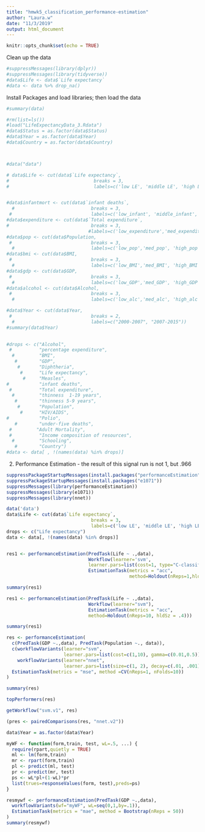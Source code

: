 ```yaml
---
title: "hmwk5_classification_performance-estimation"
author: "Laura.w"
date: "11/3/2019"
output: html_document
---
```


```r
knitr::opts_chunk$set(echo = TRUE)
```

Clean up the data
```r
#suppressMessages(library(dplyr))
#suppressMessages(library(tidyverse))
#data$Life <- data$`Life expectancy`
#data <- data %>% drop_na()
```

Install Packages and load libraries; then load the data
```r


#summary(data)
```

```r
#rm(list=ls())
#load("LifeExpectancyData_3.Rdata")
#data$Status = as.factor(data$Status)
#data$Year = as.factor(data$Year)
#data$Country = as.factor(data$Country)



#data("data")

# data$Life <- cut(data$`Life expectancy`, 
#                               breaks = 3, 
#                               labels=c('low LE', 'middle LE', 'high LE'))


#data$infantmort <- cut(data$`infant deaths`, 
  #                            breaks = 3, 
 #                             labels=c('low_infant', 'middle_infant', 'high_infant'))
#data$expenditure <- cut(data$`Total expenditure`, 
#                              breaks = 3, 
                              #labels=c('low_expenditure','med_expenditure', 'high_expenditure'))
#data$pop <- cut(data$Population, 
 #                             breaks = 3, 
  #                            labels=c('low_pop','med_pop', 'high_pop'))
#data$bmi <- cut(data$BMI, 
 #                             breaks = 3, 
  #                            labels=c('low_BMI','med_BMI', 'high_BMI'))  
#data$gdp <- cut(data$GDP, 
 #                             breaks = 3, 
  #                            labels=c('low_GDP','med_GDP', 'high_GDP'))  
#data$alcohol <- cut(data$Alcohol, 
 #                             breaks = 3, 
  #                            labels=c('low_alc','med_alc', 'high_alc'))  

#data$Year <- cut(data$Year, 
 #                             breaks = 2,
  #                            labels=c("2000-2007", "2007-2015"))
#summary(data$Year)
 

#drops <- c("Alcohol",
 #          "percentage expenditure",
  #         "BMI",
   #        "GDP",
    #       "Diphtheria",
     #      "Life expectancy",
      #     "Measles",
#           "infant deaths",
 #          "Total expenditure", 
  #         "thinness  1-19 years",  
   #        "thinness 5-9 years", 
    #       "Population", 
     #      "HIV/AIDS", 
#           "Polio",
   #        "under-five deaths",
 #         "Adult Mortality",
 #          "Income composition of resources",
  #         "Schooling",
   #        "Country")
#data <- data[ , !(names(data) %in% drops)]

```


2) Performance Estimation - the result of this signal run is not 1, but .966
```r
suppressPackageStartupMessages(install.packages("performanceEstimation"))
suppressPackageStartupMessages(install.packages("e1071"))
suppressMessages(library(performanceEstimation))
suppressMessages(library(e1071))
suppressMessages(library(nnet))

data('data')
data$Life <- cut(data$`Life expectancy`, 
                               breaks = 3, 
                               labels=c('low LE', 'middle LE', 'high LE'))
drops <- c("Life expectancy")
data <- data[, !(names(data) %in% drops)]


res1 <- performanceEstimation(PredTask(Life ~ .,data),
                              Workflow(learner='svm',
                              learner.pars=list(cost=1, type="C-classification")),
                              EstimationTask(metrics = "acc",
                                             method=Holdout(nReps=1,hldSz = .2)))
```

```r
summary(res1)

```

```r
res1 <- performanceEstimation(PredTask(Life ~ .,data),
                              Workflow(learner="svm"),
                              EstimationTask(metrics = "acc",
                              method=Holdout(nReps=10, hldSz = .4)))
```

```r
summary(res1)
```

```r
res <- performanceEstimation(
  c(PredTask(GDP ~.,data), PredTask(Population ~., data)),
  c(workflowVariants(learner="svm",
                     learner.pars=list(cost=c(1,10), gamma=c(0.01,0.5))),
    workflowVariants(learner="nnet",
                     learner.pars=list(size=c(1, 2), decay=c(.01, .001)))),
  EstimationTask(metrics = "mse", method =CV(nReps=1, nFolds=10))
)
```

```r
summary(res)
```

```r
topPerformers(res)
```

```r
getWorkflow("svm.v1", res)
```

```r
(pres <- pairedComparisons(res, "nnet.v2"))

```

```r
data$Year = as.factor(data$Year)

myWF <- function(form,train, test, wL=.5, ...) {
  require(rpart,quietly = TRUE)
  ml <- lm(form,train)
  mr <- rpart(form,train)
  pl <- predict(ml, test)
  pr <- predict(mr, test)
  ps <- wL*pl+(1-wL)*pr
  list(trues=responseValues(form, test),preds=ps)
}

resmywf <- performanceEstimation(PredTask(GDP ~.,data), 
  workflowVariants(wf="myWF", wL=seq(0,1,by=.1)),
  EstimationTask(metrics = "mae", method = Bootstrap(nReps = 50))
)
summary(resmywf)
```

```r

```

```r

```

```r

```

```r

```

```r

```